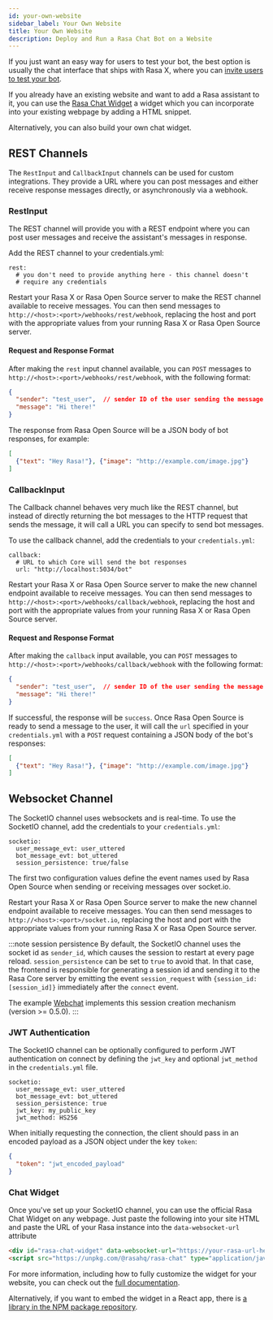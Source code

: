 ```yaml
---
id: your-own-website
sidebar_label: Your Own Website
title: Your Own Website
description: Deploy and Run a Rasa Chat Bot on a Website
---
```


If you just want an easy way for users to test your bot, the best option
is usually the chat interface that ships with Rasa X, where you can [invite users
to test your bot](https://rasa.com/docs/rasa-x/user-guide/share-assistant/#share-your-bot).

If you already have an existing website and want to add a Rasa assistant to it,
you can use the [Rasa Chat Widget](#chat-widget) a widget which you can incorporate into your existing webpage by adding a HTML snippet.

Alternatively, you can also build your own chat widget.

## REST Channels

The `RestInput` and `CallbackInput` channels can be used for custom integrations.
They provide a URL where you can post messages and either receive response messages
directly, or asynchronously via a webhook.

### RestInput

The REST channel will provide you with a REST endpoint where you can post
user messages and receive the assistant's messages in response.

Add the REST channel to your credentials.yml:

```yaml-rasa
rest:
  # you don't need to provide anything here - this channel doesn't
  # require any credentials
```

Restart your Rasa X or Rasa Open Source server
to make the REST channel available to receive messages. You can then send messages to 
`http://<host>:<port>/webhooks/rest/webhook`, replacing
the host and port with the appropriate values from your running Rasa X or Rasa Open Source server.

#### Request and Response Format

After making the `rest` input channel available, you can `POST` messages to
`http://<host>:<port>/webhooks/rest/webhook`, with the following format:

```json
{
  "sender": "test_user",  // sender ID of the user sending the message
  "message": "Hi there!"
}
```

The response from Rasa Open Source will be a JSON body of bot responses, for example:

```json
[
  {"text": "Hey Rasa!"}, {"image": "http://example.com/image.jpg"}
]
```

### CallbackInput

The Callback channel behaves very much like the REST channel,
but instead of directly returning the bot messages to the HTTP
request that sends the message, it will call a URL you can specify
to send bot messages.

To use the callback channel, add the credentials to your `credentials.yml`:

```yaml-rasa
callback:
  # URL to which Core will send the bot responses
  url: "http://localhost:5034/bot"
```

Restart your Rasa X or Rasa Open Source server
to make the new channel endpoint available to receive messages. 
You can then send messages to `http://<host>:<port>/webhooks/callback/webhook`, replacing
the host and port with the appropriate values from your running Rasa X or Rasa Open Source server.

#### Request and Response Format

After making the `callback` input available, you can `POST` messages to
`http://<host>:<port>/webhooks/callback/webhook` with the following format:

```json
{
  "sender": "test_user",  // sender ID of the user sending the message
  "message": "Hi there!"
}
```

If successful, the response will be `success`. Once Rasa Open Source is ready to send a
message to the user, it will call the `url` specified in your `credentials.yml` with a `POST`
request containing a JSON body of the bot's responses:

```json
[
  {"text": "Hey Rasa!"}, {"image": "http://example.com/image.jpg"}
]
```


## Websocket Channel

The SocketIO channel uses websockets and is real-time. To use the SocketIO channel, 
add the credentials to your `credentials.yml`:

```yaml-rasa
socketio:
  user_message_evt: user_uttered
  bot_message_evt: bot_uttered
  session_persistence: true/false
```

The first two configuration values define the event names used by Rasa Open Source
when sending or receiving messages over socket.io.

Restart your Rasa X or Rasa Open Source server
to make the new channel endpoint available to receive messages. 
You can then send messages to `http://<host>:<port>/socket.io`, replacing
the host and port with the appropriate values from your running Rasa X or Rasa Open Source server. 

:::note session persistence
By default, the SocketIO channel uses the socket id as `sender_id`, which causes
the session to restart at every page reload. `session_persistence` can be
set to `true` to avoid that. In that case, the frontend is responsible
for generating a session id and sending it to the Rasa Core server by
emitting the event `session_request` with `{session_id: [session_id]}`
immediately after the `connect` event.

The example [Webchat](https://github.com/pemari/clai-webchat)
implements this session creation mechanism (version >= 0.5.0).
:::

### JWT Authentication

The SocketIO channel can be optionally configured to perform JWT authentication on connect
by defining the `jwt_key` and optional `jwt_method` in the `credentials.yml` file. 

```yaml-rasa
socketio:
  user_message_evt: user_uttered
  bot_message_evt: bot_uttered
  session_persistence: true
  jwt_key: my_public_key
  jwt_method: HS256
```

When initially requesting the connection, the client should pass in an encoded payload
as a JSON object under the key `token`:

```json
{
  "token": "jwt_encoded_payload"
}
```

### Chat Widget

Once you've set up your SocketIO channel, you can use the official Rasa Chat Widget on any webpage.
Just paste the following into your site HTML and paste the URL of your Rasa instance into
the `data-websocket-url` attribute

```html
<div id="rasa-chat-widget" data-websocket-url="https://your-rasa-url-here/"></div>
<script src="https://unpkg.com/@rasahq/rasa-chat" type="application/javascript"></script>
```

For more information, including how to fully customize the widget for your website, you can check out the [full documentation](https://chat-widget-docs.rasa.com/).

Alternatively, if you want to embed the widget in a React app, there is
[a library in the NPM package repository](https://www.npmjs.com/package/@rasahq/rasa-chat).
